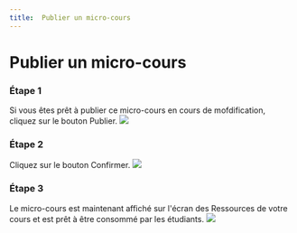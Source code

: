 ```yaml
--- 
title:  Publier un micro-cours 
--- 
```




# Publier un micro-cours

 ### Étape 1 
 Si vous êtes prêt à publier ce micro-cours en cours de mofdification, cliquez sur le bouton Publier. 
 ![]( /img/ulearning/teacher/resource20.png) 

 ### Étape 2 
 Cliquez sur le bouton Confirmer. 
 ![]( /img/ulearning/teacher/resource21.png) 

 ### Étape 3 
 Le micro-cours est maintenant affiché sur l'écran des Ressources de votre cours et est prêt à être consommé par les étudiants.
 ![]( /img/ulearning/teacher/resource22.png)
